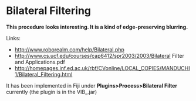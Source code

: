 = Bilateral Filtering =

'''This procedure looks interesting. It is a kind of edge-preserving blurring.'''


Links:

* http://www.roborealm.com/help/Bilateral.php
* http://www.cs.ucf.edu/courses/cap6412/spr2003/2003/Bilateral Filter and Applications.pdf
* http://homepages.inf.ed.ac.uk/rbf/CVonline/LOCAL_COPIES/MANDUCHI1/Bilateral_Filtering.html

It has been implemented in Fiji under '''Plugins>Process>Bilateral Filter''' currently (the plugin is in the VIB_.jar)
